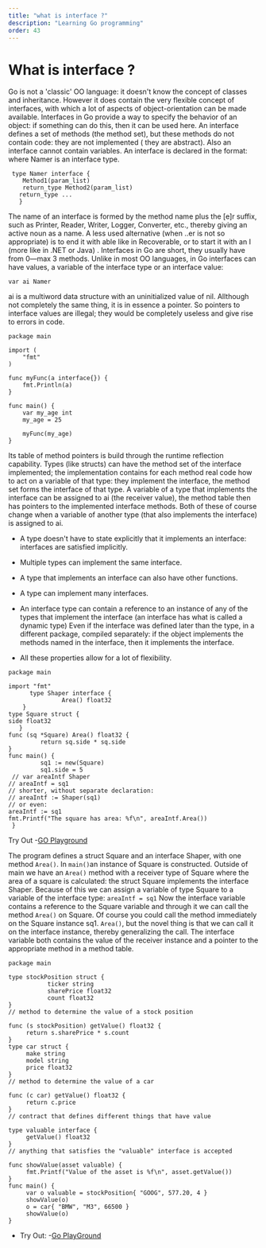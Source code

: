 ```yaml
---
title: "what is interface ?"
description: "Learning Go programming"
order: 43
---
```



# What is interface ?

Go is not a 'classic' OO language: 
it doesn't know the concept of classes and inheritance.
However it does contain the very flexible concept of interfaces, with which a lot of aspects of object-orientation can be made available. Interfaces in Go provide a way to specify the behavior of an object: 
if something can do this, then it can be used here.
An interface defines a set of methods (the method set), but these methods do not contain code: they are not implemented ( they are abstract). Also an interface cannot contain variables.
An interface is declared in the format:
where Namer is an interface type.
 ``` 
  type Namer interface { 
     Method1(param_list) 
     return_type Method2(param_list) 
    return_type ...
    }
   ``` 
The name of an interface is formed by the method name plus the [e]r suffix, such as Printer, Reader, Writer, Logger, Converter, etc., thereby giving an active noun as a name. 
A less used alternative (when ..er is not so appropriate) is to end it with able like in Recoverable, or to start it with an I (more like in .NET or Java) .
Interfaces in Go are short, they usually have from 0—max 3 methods.
Unlike in most OO languages, in Go interfaces can have values, a variable of the interface type or an interface value: 

`var ai Namer`

ai is a multiword data structure with an uninitialized value of nil. Allthough not completely the same thing, 
it is in essence a pointer. So pointers to interface values are illegal; 
they would be completely useless and give rise to errors in code.

```
package main

import (
    "fmt"
)

func myFunc(a interface{}) {
    fmt.Println(a)
}

func main() {
    var my_age int
    my_age = 25

    myFunc(my_age)
}
```

Its table of method pointers is build through the runtime reflection capability.
Types (like structs) can have the method set of the interface implemented;
the implementation contains for each method real code how to act on a variable of that type: they implement the interface, the method set forms the interface of that type. 
A variable of a type that implements the interface can be assigned to ai (the receiver value), the method table then has pointers to the implemented interface methods. Both of these of course change when a variable of another type (that also implements the interface) is assigned to ai.

- A type doesn't have to state explicitly that it implements an interface: interfaces are satisfied implicitly.  
- Multiple types can implement the same interface.  
- A type that implements an interface can also have other functions.  
- A type can implement many interfaces.  

- An interface type can contain a reference to an instance of any of the types that implement the interface (an interface has what is called a dynamic type)
Even if the interface was defined later than the type, in a different package, compiled separately: 
if the object implements the methods named in the interface, then it implements the interface.

- All these properties allow for a lot of flexibility.

```
package main

import "fmt"
      type Shaper interface {
               Area() float32
    }
type Square struct {
side float32
   }
func (sq *Square) Area() float32 {
         return sq.side * sq.side
}
func main() {
         sq1 := new(Square)
         sq1.side = 5
 // var areaIntf Shaper
// areaIntf = sq1
// shorter, without separate declaration:
// areaIntf := Shaper(sq1)
// or even:
areaIntf := sq1
fmt.Printf("The square has area: %f\n", areaIntf.Area())
 }
```

Try Out -[GO Playground](https://play.golang.org/p/aitliEmakxG)


The program defines a struct Square and an interface Shaper, with one method `Area()`.
In `main()`an instance of Square is constructed. Outside of main we have an `Area()` method with a
receiver type of Square where the area of a square is calculated: the struct Square implements the interface Shaper.
Because of this we can assign a variable of type Square to a variable of the interface type:
```areaIntf = sq1```
Now the interface variable contains a reference to the Square variable and through it we can call the method `Area()` on Square. Of course you could call the method immediately on the Square instance sq1. `Area()`, but the novel thing is that we can call it on the interface instance, thereby generalizing the call. 
The interface variable both contains the value of the receiver instance and a pointer to the appropriate method in a method table.

```
package main
    
type stockPosition struct {
           ticker string
           sharePrice float32
           count float32
}
// method to determine the value of a stock position 

func (s stockPosition) getValue() float32 {
     return s.sharePrice * s.count
}
type car struct {
     make string
     model string
     price float32
}
// method to determine the value of a car 

func (c car) getValue() float32 {
     return c.price
}
// contract that defines different things that have value

type valuable interface {
     getValue() float32
}
// anything that satisfies the "valuable" interface is accepted 

func showValue(asset valuable) {
     fmt.Printf("Value of the asset is %f\n", asset.getValue())
}
func main() {
     var o valuable = stockPosition{ "GOOG", 577.20, 4 }
     showValue(o)
     o = car{ "BMW", "M3", 66500 }
     showValue(o)
}
```
- Try Out: -[Go PlayGround](https://play.golang.org/p/QaEguA-DFNM)

                     
